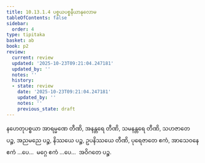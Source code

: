 ```yaml
---
title: 10.13.1.4 ပစ္စယပစ္စနီယာနုလောမ
tableOfContents: false
sidebar:
  order: 4
type: tipitaka
basket: ab
book: p2
review:
  current: review
  updated: '2025-10-23T09:21:04.247181'
  updated_by: ''
  notes: ''
  history:
  - state: review
    date: '2025-10-23T09:21:04.247181'
    updated_by: ''
    notes: ''
    previous_state: draft
---
```



<ReviewStatus review={frontmatter.review} showDetails={true} />

<HypothesisAnnotation frontmatter={frontmatter} />

<DynamicBreadcrumb />

<Division number="385" book="p2" e="ch" v="38" p="522">

<Paragraph number="3284" book="p2">
နဟေတုပစ္စယာ အာရမ္မဏေ တီဏိ, အနန္တရေ တီဏိ, သမနန္တရေ တီဏိ, သဟဇာတေ ပဉ္စ, အညမညေ ပဉ္စ, နိဿယေ ပဉ္စ, ဥပနိဿယေ တီဏိ, ပုရေဇာတေ ဧကံ, အာသေဝနေ ဧကံ …ပေ…  မဂ္ဂေ ဧကံ …ပေ…  အဝိဂတေ ပဉ္စ.
</Paragraph>
</Division>